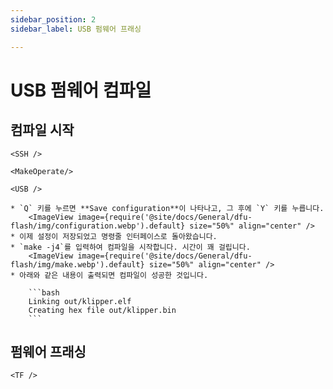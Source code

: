 ```yaml
---
sidebar_position: 2
sidebar_label: USB 펌웨어 프래싱

---
```




# USB 펌웨어 컴파일

## 컴파일 시작

    <SSH />

    <MakeOperate/>

    <USB />

    * `Q` 키를 누르면 **Save configuration**이 나타나고, 그 후에 `Y` 키를 누릅니다.
        <ImageView image={require('@site/docs/General/dfu-flash/img/configuration.webp').default} size="50%" align="center" />
    * 이제 설정이 저장되었고 명령줄 인터페이스로 돌아왔습니다.
    * `make -j4`를 입력하여 컴파일을 시작합니다. 시간이 꽤 걸립니다.
        <ImageView image={require('@site/docs/General/dfu-flash/img/make.webp').default} size="50%" align="center" />
    * 아래와 같은 내용이 출력되면 컴파일이 성공한 것입니다.

        ```bash
        Linking out/klipper.elf
        Creating hex file out/klipper.bin
        ```


## 펌웨어 프래싱

    <TF />
